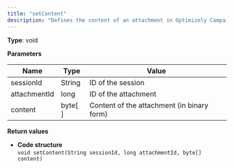 ```yaml
---
title: "setContent"
description: "Defines the content of an attachment in Optimizely Campaign."
---
```


**Type**: void

**Parameters**

| Name         | Type      | Value                                      |
| ------------ | --------- | ------------------------------------------ |
| sessionId    | String    | ID of the session                          |
| attachmentId | long      | ID of the attachment                       |
| content      | byte\[ \] | Content of the attachment (in binary form) |

**Return values**

* **Code structure**  
`void setContent(String sessionId, long attachmentId, byte[] content)  
`